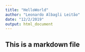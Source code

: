 ```yaml
---
title: "HelloWorld"
author: "Leonardo Albagli Leitão"
date: "12/2/2019"
output: html_document
---
```


## This is a markdown file
